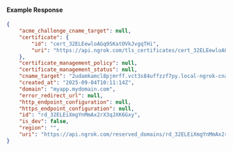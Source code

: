 #### Example Response

```json
{
	"acme_challenge_cname_target": null,
	"certificate": {
		"id": "cert_32ELEewloAGq9SKatOVkJvgqTHi",
		"uri": "https://api.ngrok.com/tls_certificates/cert_32ELEewloAGq9SKatOVkJvgqTHi"
	},
	"certificate_management_policy": null,
	"certificate_management_status": null,
	"cname_target": "2udamkamcl8pjmrff.vct3s84uffzzf7py.local-ngrok-cname.com",
	"created_at": "2025-09-04T10:11:14Z",
	"domain": "myapp.mydomain.com",
	"error_redirect_url": null,
	"http_endpoint_configuration": null,
	"https_endpoint_configuration": null,
	"id": "rd_32ELEiXmgYnMmAx2rX3qJXK6Gxy",
	"is_dev": false,
	"region": "",
	"uri": "https://api.ngrok.com/reserved_domains/rd_32ELEiXmgYnMmAx2rX3qJXK6Gxy"
}
```
